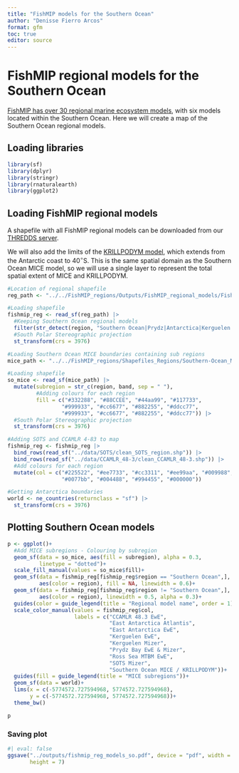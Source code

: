 ```yaml
---
title: "FishMIP models for the Southern Ocean"
author: "Denisse Fierro Arcos"
format: gfm
toc: true
editor: source
---
```


# FishMIP regional models for the Southern Ocean
[FishMIP has over 30 regional marine ecosystem models](https://fishmip.org/modellingteams.html), with six models located within the Southern Ocean. Here we will create a map of the Southern Ocean regional models.  
  
## Loading libraries
  
```r
library(sf)
library(dplyr)
library(stringr)
library(rnaturalearth)
library(ggplot2)
```
  
## Loading FishMIP regional models
A shapefile with all FishMIP regional models can be downloaded from our [THREDDS server](http://portal.sf.utas.edu.au/thredds/catalog/gem/fishmip/FishMIP_regions/catalog.html).  
  
We will also add the limits of the [KRILLPODYM model](https://doi.org/10.3389/fmars.2023.1218003), which extends from the Antarctic coast to $40^{\circ}$S. This is the same spatial domain as the Southern Ocean MICE model, so we will use a single layer to represent the total spatial extent of MICE and KRILLPODYM.  
  
```r
#Location of regional shapefile
reg_path <- "../../FishMIP_regions/Outputs/FishMIP_regional_models/FishMIP_regional_models.shp"

#Loading shapefile
fishmip_reg <- read_sf(reg_path) |> 
  #Keeping Southern Ocean regional models
  filter(str_detect(region, "Southern Ocean|Prydz|Antarctica|Kerguelen|Ross")) |> 
  #South Polar Stereographic projection
  st_transform(crs = 3976)

#Loading Southern Ocean MICE boundaries containing sub regions
mice_path <- "../../FishMIP_regions/Shapefiles_Regions/Southern-Ocean_MICE/SupportInfo/SouthernOcean_MICE.shp"

#Loading shapefile
so_mice <- read_sf(mice_path) |> 
  mutate(subregion = str_c(region, band, sep = " "),
         #Adding colours for each region
         fill = c("#332288", "#88CCEE", "#44aa99", "#117733",
                 "#999933", "#cc6677", "#882255", "#ddcc77",
                 "#999933", "#cc6677", "#882255", "#ddcc77")) |> 
  #South Polar Stereographic projection
  st_transform(crs = 3976)

#Adding SOTS and CCAMLR 4-83 to map
fishmip_reg <- fishmip_reg |> 
  bind_rows(read_sf("../data/SOTS/clean_SOTS_region.shp")) |> 
  bind_rows(read_sf("../data/CCAMLR_48-3/clean_CCAMLR_48-3.shp")) |> 
  #Add colours for each region
  mutate(col = c("#225522", "#ee7733", "#cc3311", "#ee99aa", "#009988",
                 "#0077bb", "#004488", "#994455", "#000000")) 

#Getting Antarctica boundaries
world <- ne_countries(returnclass = "sf") |> 
  st_transform(crs = 3976)
```
  
## Plotting Southern Ocean models 
  
```r
p <- ggplot()+
  #Add MICE subregions - Colouring by subregion
  geom_sf(data = so_mice, aes(fill = subregion), alpha = 0.3,
          linetype = "dotted")+
  scale_fill_manual(values = so_mice$fill)+
  geom_sf(data = fishmip_reg[fishmip_reg$region == "Southern Ocean",],
          aes(color = region), fill = NA, linewidth = 0.6)+
  geom_sf(data = fishmip_reg[fishmip_reg$region != "Southern Ocean",],
          aes(color = region), linewidth = 0.5, alpha = 0.3)+
  guides(color = guide_legend(title = "Regional model name", order = 1))+
  scale_color_manual(values = fishmip_reg$col,
                     labels = c("CCAMLR 48.3 EwE",
                                "East Antarctica Atlantis",
                                "East Antarctica EwE",
                                "Kerguelen EwE",
                                "Kerguelen Mizer",
                                "Prydz Bay EwE & Mizer",
                                "Ross Sea MTBM EwE",
                                "SOTS Mizer",
                                "Southern Ocean MICE / KRILLPODYM"))+
  guides(fill = guide_legend(title = "MICE subregions"))+
  geom_sf(data = world)+
  lims(x = c(-5774572.727594968, 5774572.727594968), 
       y = c(-5774572.727594968, 5774572.727594968))+
  theme_bw()

p
```
  
### Saving plot
  
```r
#| eval: false
ggsave("../outputs/fishmip_reg_models_so.pdf", device = "pdf", width = 8,
       height = 7)
```

